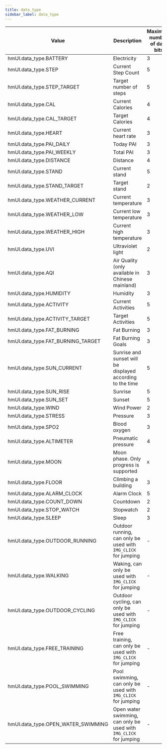 ```yaml
---
title: data_type
sidebar_label: data_type
---
```


| Value                              | Description                                                        | Maximum number of data bits |
| ---------------------------------- | ------------------------------------------------------------------ | --------------------------- |
| hmUI.data_type.BATTERY             | Electricity                                                        | 3                           |
| hmUI.data_type.STEP                | Current Step Count                                                 | 5                           |
| hmUI.data_type.STEP_TARGET         | Target number of steps                                             | 5                           |
| hmUI.data_type.CAL                 | Current Calories                                                   | 4                           |
| hmUI.data_type.CAL_TARGET          | Target Calories                                                    | 4                           |
| hmUI.data_type.HEART               | Current heart rate                                                 | 3                           |
| hmUI.data_type.PAI_DAILY           | Today PAI                                                          | 3                           |
| hmUI.data_type.PAI_WEEKLY          | Total PAI                                                          | 3                           |
| hmUI.data_type.DISTANCE            | Distance                                                           | 4                           |
| hmUI.data_type.STAND               | Current stand                                                      | 5                           |
| hmUI.data_type.STAND_TARGET        | Target stand                                                       | 2                           |
| hmUI.data_type.WEATHER_CURRENT     | Current temperature                                                | 3                           |
| hmUI.data_type.WEATHER_LOW         | Current low temperature                                            | 3                           |
| hmUI.data_type.WEATHER_HIGH        | Current high temperature                                           | 3                           |
| hmUI.data_type.UVI                 | Ultraviolet light                                                  | 2                           |
| hmUI.data_type.AQI                 | Air Quality (only available in Chinese mainland)                                                        | 3                           |
| hmUI.data_type.HUMIDITY            | Humidity                                                           | 3                           |
| hmUI.data_type.ACTIVITY            | Current Activities                                                 | 5                           |
| hmUI.data_type.ACTIVITY_TARGET     | Target Activities                                                  | 5                           |
| hmUI.data_type.FAT_BURNING         | Fat Burning                                                        | 3                           |
| hmUI.data_type.FAT_BURNING_TARGET  | Fat Burning Goals                                                  | 3                           |
| hmUI.data_type.SUN_CURRENT         | Sunrise and sunset will be displayed according to the time         | 5                           |
| hmUI.data_type.SUN_RISE            | Sunrise                                                            | 5                           |
| hmUI.data_type.SUN_SET             | Sunset                                                             | 5                           |
| hmUI.data_type.WIND                | Wind Power                                                         | 2                           |
| hmUI.data_type.STRESS              | Pressure                                                           | 3                           |
| hmUI.data_type.SPO2                | Blood oxygen                                                       | 3                           |
| hmUI.data_type.ALTIMETER           | Pneumatic pressure                                                 | 4                           |
| hmUI.data_type.MOON                | Moon phase. Only progress is supported                             | x                           |
| hmUI.data_type.FLOOR               | Climbing a building                                                | 3                           |
| hmUI.data_type.ALARM_CLOCK         | Alarm Clock                                                        | 5                           |
| hmUI.data_type.COUNT_DOWN          | Countdown                                                          | 2                           |
| hmUI.data_type.STOP_WATCH          | Stopwatch                                                          | 2                           |
| hmUI.data_type.SLEEP               | Sleep                                                              | 3                           |
| hmUI.data_type.OUTDOOR_RUNNING     | Outdoor running, can only be used with `IMG_CLICK` for jumping     | -                           |
| hmUI.data_type.WALKING             | Waking, can only be used with `IMG_CLICK` for jumping              | -                           |
| hmUI.data_type.OUTDOOR_CYCLING     | Outdoor cycling, can only be used with `IMG_CLICK` for jumping     | -                           |
| hmUI.data_type.FREE_TRAINING       | Free training, can only be used with `IMG_CLICK` for jumping       | -                           |
| hmUI.data_type.POOL_SWIMMING       | Pool swimming, can only be used with `IMG_CLICK` for jumping       | -                           |
| hmUI.data_type.OPEN_WATER_SWIMMING | Open water swimming, can only be used with `IMG_CLICK` for jumping | -                           |
